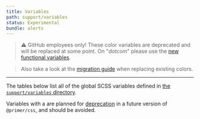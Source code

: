 ```yaml
---
title: Variables
path: support/variables
status: Experimental
bundle: alerts
---
```



> ⚠️ GitHub employees only! These color variables are deprecated and will be replaced at some point. On "_dotcom_" please use the [new functional variables](https://primer-css-git-mkt-color-modes-docs.primer.now.sh/css/support/color-system).

> Also take a look at the [migration guide](https://primer-css-git-mkt-color-modes-docs.primer.now.sh/css/support/v16-migration) when replacing existing colors.

---

<Variables>

The tables below list all of the global SCSS variables defined in [the `support/variables` directory](https://github.com/primer/css/tree/main/src/support/variables).

Variables with a <DeprecationIcon /> are planned for [deprecation](../tools/deprecations) in a future version of `@primer/css`, and should be avoided.

</Variables>
